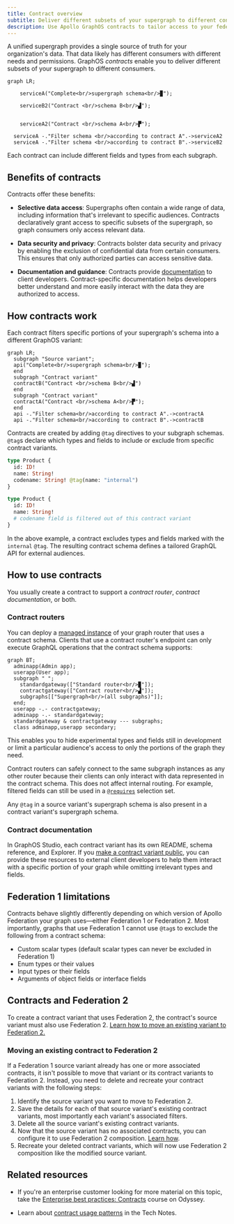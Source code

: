 ```yaml
---
title: Contract overview
subtitle: Deliver different subsets of your supergraph to different consumers
description: Use Apollo GraphOS contracts to tailor access to your federated GraphQL supergraph for different consumers.
---
```


<EnterpriseFeature linkWithAnchor="https://www.apollographql.com/pricing#collaboration" />

A unified supergraph provides a single source of truth for your organization's data. That data likely has different consumers with different needs and permissions. GraphOS _contracts_ enable you to deliver different subsets of your supergraph to different consumers.

```mermaid
graph LR;

    serviceA("Complete<br/>supergraph schema<br/>▉");

    serviceB2("Contract <br/>schema B<br/>▟");


    serviceA2("Contract <br/>schema A<br/>▛");

  serviceA -."Filter schema <br/>according to contract A".->serviceA2
  serviceA -."Filter schema <br/>according to contract B".->serviceB2
```

Each contract can include different fields and types from each subgraph.

## Benefits of contracts

Contracts offer these benefits:

- **Selective data access**: Supergraphs often contain a wide range of data, including information that's irrelevant to specific audiences. Contracts declaratively grant access to specific subsets of the supergraph, so graph consumers only access relevant data.

- **Data security and privacy**: Contracts bolster data security and privacy by enabling the exclusion of confidential data from certain consumers. This ensures that only authorized parties can access sensitive data.

- **Documentation and guidance**: Contracts provide [documentation](#contract-documentation) to client developers. Contract-specific documentation helps developers better understand and more easily interact with the data they are authorized to access.

## How contracts work

Each contract filters specific portions of your supergraph's schema into a different GraphOS variant:

```mermaid
graph LR;
  subgraph "Source variant";
  api("Complete<br/>supergraph schema<br/>▉");
  end
  subgraph "Contract variant"
  contractB("Contract <br/>schema B<br/>▟")
  end
  subgraph "Contract variant"
  contractA("Contract <br/>schema A<br/>▛");
  end
  api -."Filter schema<br/>according to contract A".->contractA
  api -."Filter schema<br/>according to contract B".->contractB
```

Contracts are created by adding `@tag` directives to your subgraph schemas. `@tag`s declare which types and fields to include or exclude from specific contract variants.

```graphql {4} title="Source variant subgraph schema"
type Product {
  id: ID!
  name: String!
  codename: String! @tag(name: "internal")
}
```

```graphql {4} title="Contract variant API schema"
type Product {
  id: ID!
  name: String!
  # codename field is filtered out of this contract variant
}
```

In the above example, a contract excludes types and fields marked with the `internal` `@tag`. The resulting contract schema defines a tailored GraphQL API for external audiences.

## How to use contracts

You usually create a contract to support a _contract router_, _contract documentation_, or both.

### Contract routers

You can deploy a [managed instance](/federation/managed-federation/overview/) of your graph router that uses a contract schema. Clients that use a contract router's endpoint can only execute GraphQL operations that the contract schema supports:

```mermaid
graph BT;
  adminapp(Admin app);
  userapp(User app);
  subgraph " ";
    standardgateway(["Standard router<br/>▉"]);
    contractgateway(["Contract router<br/>▟"]);
    subgraphs[["Supergraph<br/>(all subgraphs)"]];
  end;
  userapp -.- contractgateway;
  adminapp -.- standardgateway;
  standardgateway & contractgateway --- subgraphs;
  class adminapp,userapp secondary;
```

This enables you to hide experimental types and fields still in development or limit a particular audience's access to only the portions of the graph they need.

Contract routers can safely connect to the same subgraph instances as any other router because their clients can only interact with data represented in the contract schema. This does not affect internal routing. For example, filtered fields can still be used in a [`@requires`](/federation/federated-types/federated-directives/#requires) selection set.

<Note>

Any `@tag` in a source variant's supergraph schema is also present in a contract variant's supergraph schema.

</Note>

### Contract documentation

In GraphOS Studio, each contract variant has its own README, schema reference, and Explorer. If you [make a contract variant public](../graphs/studio-features/#public-variants), you can provide these resources to external client developers to help them interact with a specific portion of your graph while omitting irrelevant types and fields.

## Federation 1 limitations

Contracts behave slightly differently depending on which version of Apollo Federation your graph uses—either Federation 1 or Federation 2. Most importantly, graphs that use Federation 1 cannot use `@tag`s to exclude the following from a contract schema:

- Custom scalar types (default scalar types can never be excluded in Federation 1)
- Enum types or their values
- Input types or their fields
- Arguments of object fields or interface fields

## Contracts and Federation 2

To create a contract variant that uses Federation 2, the contract's source variant must also use Federation 2.
[Learn how to move an existing variant to Federation 2.](/federation/federation-2/moving-to-federation-2#step-2-configure-your-composition-method)

### Moving an existing contract to Federation 2

If a Federation 1 source variant already has one or more associated contracts, it isn't possible to move that variant or its contract variants to Federation 2. Instead, you need to delete and recreate your contract variants with the following steps:

<ExpansionPanel>

1. Identify the source variant you want to move to Federation 2.
2. Save the details for each of that source variant's existing contract variants, most importantly each variant's associated filters.
3. Delete all the source variant's existing contract variants.
4. Now that the source variant has no associated contracts, you can configure it to use Federation 2 composition. [Learn how](/federation/federation-2/moving-to-federation-2#step-2-configure-your-composition-method).
5. Recreate your deleted contract variants, which will now use Federation 2 composition like the modified source variant.

</ExpansionPanel>

## Related resources

<Tip>

- If you're an enterprise customer looking for more material on this topic, take the [Enterprise best practices: Contracts](https://www.apollographql.com/tutorials/contracts) course on Odyssey.

- Learn about [contract usage patterns](/technotes/TN0014-contracts-patterns/) in the Tech Notes.

</Tip>
